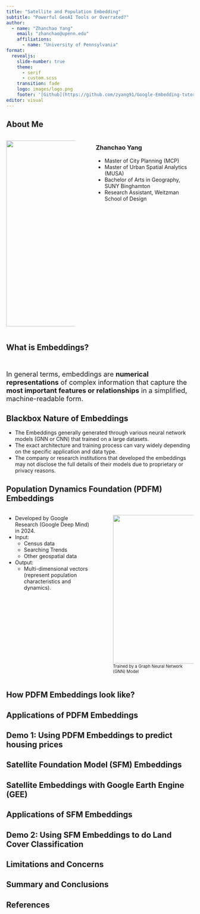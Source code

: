 ```yaml
---
title: "Satellite and Population Embedding"
subtitle: "Powerful GeoAI Tools or Overrated?" 
author: 
  - name: "Zhanchao Yang"
    email: "zhanchao@upenn.edu"
    affiliations:
      - name: "University of Pennsylvania"
format: 
  revealjs:
    slide-number: true
    theme: 
      - serif
      - custom.scss
    transition: fade
    logo: images/logo.png
    footer: '[Github](https://github.com/zyang91/Google-Embedding-tutorial)'
editor: visual
---
```


## About Me

::: columns
::: {.column width="40%"}

![](images/Zhanchao.jpeg){top="170" left="30" width="350" height="500"}
:::

::: {.column width="3%"}
:::

::: {.column width="57%"}
### Zhanchao Yang
- Master of City Planning (MCP)
- Master of Urban Spatial Analytics (MUSA)
- Bachelor of Arts in Geography, SUNY Binghamton
- Research Assistant, Weitzman School of Design
:::
:::

## What is Embeddings?

<br>

<span style="font-size: 1.3em;">
In general terms, embeddings are **numerical representations** of complex information that capture the **most important features or relationships** in a simplified, machine-readable form.
</span>

## Blackbox Nature of Embeddings

- The Embeddings generally generated through various neural network models (GNN or CNN) that trained on a large datasets.
- The exact architecture and training process can vary widely depending on the specific application and data type. 
- The company or research institutions that developed the embeddings may not disclose the full details of their models due to proprietary or privacy reasons. 

## Population Dynamics Foundation (PDFM) Embeddings
::: columns
::: {.column width="50%"}
- Developed by Google Research (Google Deep Mind) in 2024.
- Input:
  - Census data
  - Searching Trends
  - Other geospatial data
- Output:
  - Multi-dimensional vectors (represent population characteristics and dynamics).
:::

::: {.column width="3%"}
:::

::: {.column width="47%"}
![](images/PDFM1.png){top="100" width="600" height="400"}
<span style="font-size: 0.8em;">
Trained by a Graph Neural Network (GNN) Model
</span>
:::

:::

## How PDFM Embeddings look like?

## Applications of PDFM Embeddings

## Demo 1: Using PDFM Embeddings to predict housing prices

## Satellite Foundation Model (SFM) Embeddings

## Satellite Embeddings with Google Earth Engine (GEE)

## Applications of SFM Embeddings

## Demo 2: Using SFM Embeddings to do Land Cover Classification

## Limitations and Concerns

## Summary and Conclusions

## References
